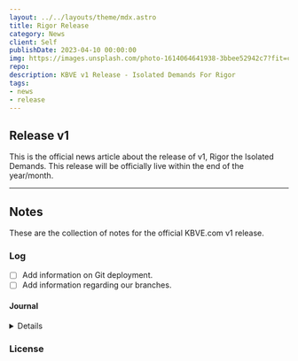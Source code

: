 ```yaml
---
layout: ../../layouts/theme/mdx.astro
title: Rigor Release
category: News
client: Self
publishDate: 2023-04-10 00:00:00
img: https://images.unsplash.com/photo-1614064641938-3bbee52942c7?fit=crop&w=1400&h=700&q=75
repo:
description: KBVE v1 Release - Isolated Demands For Rigor
tags:
- news
- release
---
```



## Release v1

This is the official news article about the release of v1, Rigor the Isolated Demands.
This release will be officially live within the end of the year/month.

---

## Notes

These are the collection of notes for the official KBVE.com v1 release.

### Log

- [ ] Add information on Git deployment.
- [ ] Add information regarding our branches.

#### Journal

<Details data="2023-04-14">
Testing the news aspect of the website.
</Details>

### License
